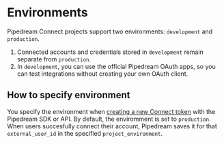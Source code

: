 # Environments

Pipedream Connect projects support two environments: `development` and `production`.

1. Connected accounts and credentials stored in `development` remain separate from `production`.
2. In `development`, you can use the official Pipedream OAuth apps, so you can test integrations without creating your own OAuth client.

## How to specify environment

You specify the environment when [creating a new Connect token](/connect/api/#create-a-new-token) with the Pipedream SDK or API. By default, the enviromment is set to `production`. When users succesfully connect their account, Pipedream saves it for that `external_user_id` in the specified `project_environment`.


